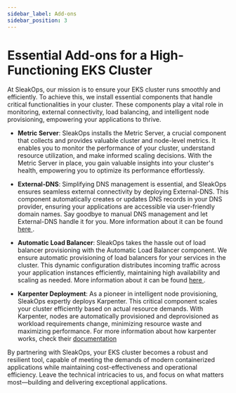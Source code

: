```yaml
---
sidebar_label: Add-ons
sidebar_position: 3
---
```





# Essential Add-ons for a High-Functioning EKS Cluster

At SleakOps, our mission is to ensure your EKS cluster runs smoothly and efficiently. 
To achieve this, we install essential components that handle critical functionalities in your cluster. 
These components play a vital role in monitoring, external connectivity, load balancing, and intelligent node provisioning, empowering your applications to thrive.

- **Metric Server**:
SleakOps installs the Metric Server, a crucial component that collects and provides valuable cluster and node-level metrics. It enables you to monitor the performance of your cluster, understand resource utilization, and make informed scaling decisions. With the Metric Server in place, you gain valuable insights into your cluster's health, empowering you to optimize its performance effortlessly.

- **External-DNS**:
Simplifying DNS management is essential, and SleakOps ensures seamless external connectivity by deploying External-DNS. 
This component automatically creates or updates DNS records in your DNS provider, ensuring your applications are accessible via user-friendly domain names. Say goodbye to manual DNS management and let External-DNS handle it for you.
More information about it can be found [here <FiExternalLink/>](https://github.com/kubernetes-sigs/metrics-server).

- **Automatic Load Balancer**:
SleakOps takes the hassle out of load balancer provisioning with the Automatic Load Balancer component. We ensure automatic provisioning of load balancers for your services in the cluster. 
This dynamic configuration distributes incoming traffic across your application instances efficiently, maintaining high availability and scaling as needed.
More information about it can be found [here <FiExternalLink/>](https://kubernetes-sigs.github.io/aws-load-balancer-controller/v2.4/).

- **Karpenter Deployment**:
As a pioneer in intelligent node provisioning, SleakOps expertly deploys Karpenter. This critical component scales your cluster efficiently based on actual resource demands. 
With Karpenter, nodes are automatically provisioned and deprovisioned as workload requirements change, minimizing resource waste and maximizing performance.
For more information about how karpenter works, check their [documentation <FiExternalLink/>](https://karpenter.sh/docs/)

By partnering with SleakOps, your EKS cluster becomes a robust and resilient tool, capable of meeting the demands of modern containerized applications while maintaining cost-effectiveness and operational efficiency. 
Leave the technical intricacies to us, and focus on what matters most—building and delivering exceptional applications.
